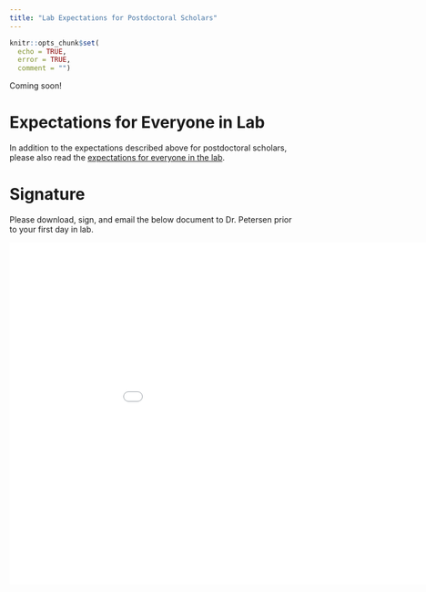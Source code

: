 ```yaml
---
title: "Lab Expectations for Postdoctoral Scholars"
---
```


```r
knitr::opts_chunk$set(
  echo = TRUE,
  error = TRUE,
  comment = "")
```

Coming soon!

# Expectations for Everyone in Lab {#expectationsForEveryone}

In addition to the expectations described above for postdoctoral scholars, please also read the [expectations for everyone in the lab](expectations-everyone.html).

# Signature {#signature}

Please download, sign, and email the below document to Dr. Petersen prior to your first day in lab.

<embed src="Files/signature_page.pdf" width="1000" height="600">
